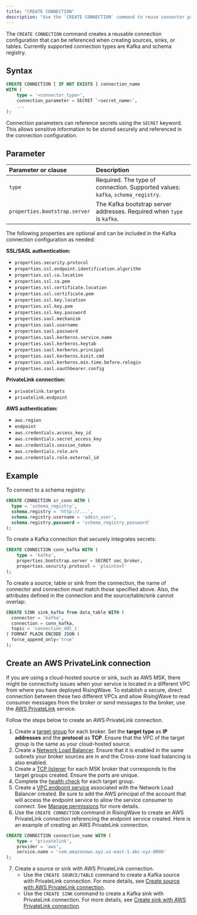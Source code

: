 ```yaml
---
title: "CREATE CONNECTION"
description: "Use the `CREATE CONNECTION` command to reuse connector properties."
---
```


The `CREATE CONNECTION` command creates a reusable connection configuration that can be referenced when creating sources, sinks, or tables. Currently supported connection types are Kafka and schema registry.

## Syntax

```sql
CREATE CONNECTION [ IF NOT EXISTS ] connection_name
WITH (
    type = '<connector_type>',
    connection_parameter = SECRET `<secret_name>`,
    ...
);
```

Connection parameters can reference secrets using the `SECRET` keyword. This allows sensitive information to be stored securely and referenced in the connection configuration.


## Parameter

| Parameter or clause | Description                                                                                                                      |
| :------------------ | :------------------------------------------------------------------------------------------------------------------------------- |
| `type` | Required. The type of connection. Supported values: `kafka`, `schema_registry`. |
| `properties.bootstrap.server` | The Kafka bootstrap server addresses. Required when `type` is `kafka`. |


<Accordion title="Click to see all supported properties for Kafka connection.">

The following properties are optional and can be included in the Kafka connection configuration as needed:

 **SSL/SASL authentication:**
  - `properties.security.protocol`
  - `properties.ssl.endpoint.identification.algorithm`
  - `properties.ssl.ca.location`
  - `properties.ssl.ca.pem`
  - `properties.ssl.certificate.location`
  - `properties.ssl.certificate.pem`
  - `properties.ssl.key.location`
  - `properties.ssl.key.pem`
  - `properties.ssl.key.password`
  - `properties.sasl.mechanism`
  - `properties.sasl.username`
  - `properties.sasl.password`
  - `properties.sasl.kerberos.service.name`
  - `properties.sasl.kerberos.keytab`
  - `properties.sasl.kerberos.principal`
  - `properties.sasl.kerberos.kinit.cmd`
  - `properties.sasl.kerberos.min.time.before.relogin`
  - `properties.sasl.oauthbearer.config`

 **PrivateLink connection:**
  - `privatelink.targets`
  - `privatelink.endpoint`

 **AWS authentication:**
  - `aws.region`
  - `endpoint`
  - `aws.credentials.access_key_id`
  - `aws.credentials.secret_access_key`
  - `aws.credentials.session_token`
  - `aws.credentials.role.arn`
  - `aws.credentials.role.external_id`
</Accordion>


## Example

To connect to a schema registry:

```sql
CREATE CONNECTION sr_conn WITH (
  type = 'schema_registry',
  schema.registry = 'http://...',
  schema.registry.username = 'admin_user',
  schema.registry.password = 'schema_registry_password'
);
```

To create a Kafka connection that securely integrates secrets:

```sql
CREATE CONNECTION conn_kafka WITH (
    type = 'kafka',
    properties.bootstrap.server = SECRET sec_broker,
    properties.security.protocol = 'plaintext'
);
```

To create a source, table or sink from the connection, the name of connector and connection must match those specified above. Also, the attributes defined in the connection and the source/table/sink cannot overlap:

```sql
CREATE SINK sink_kafka from data_table WITH (
  connector = 'kafka',
  connection = conn_kafka,
  topic = 'connection_ddl_1'
) FORMAT PLAIN ENCODE JSON (
  force_append_only='true'
);
```

## Create an AWS PrivateLink connection

If you are using a cloud-hosted source or sink, such as AWS MSK, there might be connectivity issues when your service is located in a different VPC from where you have deployed RisingWave. To establish a secure, direct connection between these two different VPCs and allow RisingWave to read consumer messages from the broker or send messages to the broker, use the [AWS PrivateLink](https://docs.aws.amazon.com/vpc/latest/privatelink/privatelink-share-your-services.html) service.

Follow the steps below to create an AWS PrivateLink connection.

1. Create a [target group](https://docs.aws.amazon.com/elasticloadbalancing/latest/network/create-target-group.html) for each broker. Set the **target type** as **IP addresses** and the **protocol** as **TCP**. Ensure that the VPC of the target group is the same as your cloud-hosted source.
2. Create a [Network Load Balancer](https://docs.aws.amazon.com/elasticloadbalancing/latest/network/create-network-load-balancer.html). Ensure that it is enabled in the same subnets your broker sources are in and the Cross-zone load balancing is also enabled.
3. Create a [TCP listener](https://docs.aws.amazon.com/elasticloadbalancing/latest/network/create-listener.html) for each MSK broker that corresponds to the target groups created. Ensure the ports are unique.
4. Complete the [health check](https://docs.aws.amazon.com/elasticloadbalancing/latest/network/target-group-health-checks.html) for each target group.
5. Create a [VPC endpoint service](https://docs.aws.amazon.com/vpc/latest/privatelink/create-endpoint-service.html) associated with the Network Load Balancer created. Be sure to add the AWS principal of the account that will access the endpoint service to allow the service consumer to connect. See [Manage permissions](https://docs.aws.amazon.com/vpc/latest/privatelink/configure-endpoint-service.html#add-remove-permissions) for more details.
6. Use the `CREATE CONNECTION` command in RisingWave to create an AWS PrivateLink connection referencing the endpoint service created. Here is an example of creating an AWS PrivateLink connection.
```sql
CREATE CONNECTION connection_name WITH (
    type = 'privatelink',
    provider = 'aws',
    service.name = 'com.amazonaws.xyz.us-east-1.abc-xyz-0000'
);
```
7. Create a source or sink with AWS PrivateLink connection.
   * Use the `CREATE SOURCE/TABLE` command to create a Kafka source with PrivateLink connection. For more details, see [Create source with AWS PrivateLink connection](/integrations/sources/kafka#create-source-with-privatelink-connection).
   * Use the `CREATE SINK` command to create a Kafka sink with PrivateLink connection. For more details, see [Create sink with AWS PrivateLink connection](/integrations/destinations/apache-kafka#create-sink-with-vpc-connection).
